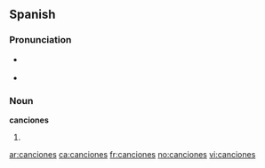 ==Spanish==

===Pronunciation===
* {{a|Castilian}} {{IPA|lang=es|/kan.θiˈo.nes/}}
* {{a|Americas}} {{IPA|lang=es|/kan.siˈo.nes/}}

===Noun===
'''canciones'''

# {{plural of|[[canción]]|lang=es}}

[[ar:canciones]]
[[ca:canciones]]
[[fr:canciones]]
[[no:canciones]]
[[vi:canciones]]